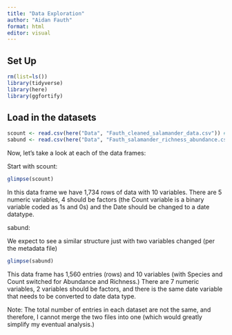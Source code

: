 ```yaml
---
title: "Data Exploration"
author: "Aidan Fauth"
format: html
editor: visual
---
```


## Set Up

```r
rm(list=ls())
library(tidyverse)
library(here)
library(ggfortify)
```

## Load in the datasets

```r
scount <- read.csv(here("Data", "Fauth_cleaned_salamander_data.csv")) # the first csv with the counts data
sabund <- read.csv(here("Data", "Fauth_salamander_richness_abundance.csv")) # file with the abundace data
```

Now, let's take a look at each of the data frames:

Start with scount:

```r
glimpse(scount)
```

In this data frame we have 1,734 rows of data with 10 variables. 
There are 5 numeric variables, 4 should be factors (the Count variable is a binary variable coded as 1s and 0s) and the Date should be changed to a date datatype.


sabund:

We expect to see a similar structure just with two variables changed (per the metadata file)

```r
glimpse(sabund)
```

This data frame has 1,560 entries (rows) and 10 variables (with Species and Count switched for Abundance and Richness.) 
There are 7 numeric variables, 2 variables should be factors, and there is the same date variable that needs to be converted to date data type.

Note: The total number of entries in each dataset are not the same, and therefore, I cannot merge the two files into one (which would greatly simplify my eventual analysis.)





